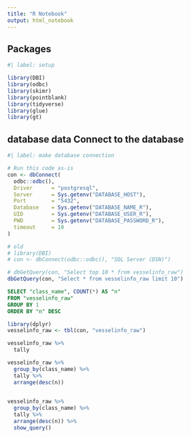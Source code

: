 ```yaml
---
title: "R Notebook"
output: html_notebook
---
```


## Packages

```r
#| label: setup

library(DBI)
library(odbc)
library(skimr)
library(pointblank)
library(tidyverse)
library(glue)
library(gt)

```

## database data Connect to the database

```r
#| label: make database connection

# Run this code as-is 
con <- dbConnect(
  odbc::odbc(),
  Driver      = "postgresql",
  Server      = Sys.getenv("DATABASE_HOST"),
  Port        = "5432",
  Database    = Sys.getenv("DATABASE_NAME_R"),
  UID         = Sys.getenv("DATABASE_USER_R"),
  PWD         = Sys.getenv("DATABASE_PASSWORD_R"),
  timeout     = 10
)

```


```r
# old
# library(DBI)
# con <- dbConnect(odbc::odbc(), "SQL Server (DSN)")
```

```r
# dbGetQuery(con, "Select top 10 * from vesselinfo_raw")
dbGetQuery(con, "Select * from vesselinfo_raw limit 10")
```

```sql
SELECT "class_name", COUNT(*) AS "n"
FROM "vesselinfo_raw"
GROUP BY 1
ORDER BY "n" DESC
```

```r
library(dplyr)
vesselinfo_raw <- tbl(con, "vesselinfo_raw")
```

```r
vesselinfo_raw %>%
  tally
```

```r
vesselinfo_raw %>%
  group_by(class_name) %>% 
  tally %>%
  arrange(desc(n)) 
  
```

```r
vesselinfo_raw %>%
  group_by(class_name) %>% 
  tally %>%
  arrange(desc(n)) %>%
  show_query()
  
```